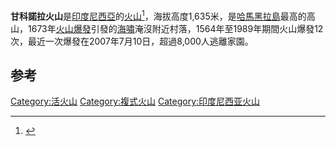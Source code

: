 {{Infobox mountain
| Name = 甘科諾拉火山
| Photo = Gamkonora.jpg
| Caption = 
| Elevation = 1,635米
| listing = 
| location = {{INA}}[[哈馬黑拉島|哈馬黑拉島]]
| range = 
| coordinates = {{coord|1|22|N|127|31|E|type:mountain}}
| coordinates_ref = 
| topo = 
| Type = [[複式火山|複式火山]]
| age = 
| Last eruption = 2007
| first_ascent = 
| easiest_route = 
}}

'''甘科諾拉火山'''是[[印度尼西亞|印度尼西亞]]的[[火山|火山]]<ref>{{Cite book|title=东南亚地名译名手册|last=外国地名编译组编|first=|publisher=北京：星球地图出版社|year=1996.06|isbn=7-80104-075-9|location=|pages=322}}</ref>，海拔高度1,635米，是[[哈馬黑拉島|哈馬黑拉島]]最高的高山，1673年[[火山爆發|火山爆發]]引發的[[海嘯|海嘯]]淹沒附近村落，1564年至1989年期間火山爆發12次，最近一次爆發在2007年7月10日，超過8,000人逃離家園。

==参考==
{{reflist}}
[[Category:活火山|Category:活火山]]
[[Category:複式火山|Category:複式火山]]
[[Category:印度尼西亚火山|Category:印度尼西亚火山]]

{{Indonesia-stub}}